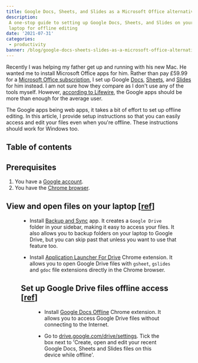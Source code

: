 ```yaml
---
title: Google Docs, Sheets, and Slides as a Microsoft Office alternative
description:
 A one-stop guide to setting up Google Docs, Sheets, and Slides on your
 laptop for offline editing
date: '2021-07-31'
categories:
 - productivity
banner: /blog/google-docs-sheets-slides-as-a-microsoft-office-alternative/assets/banner.jpg
---
```


Recently I was helping my father get up and running with his new Mac. He wanted
me to install Microsoft Office apps for him. Rather than pay £59.99 for a
[Microsoft Office subscription](https://www.microsoft.com/en-gb/microsoft-365/buy/compare-all-microsoft-365-products),
I set up Google [Docs](https://docs.google.com/document/),
[Sheets](https://docs.google.com/spreadsheets/), and
[Slides](https://docs.google.com/presentation) for him instead. I am not sure
how they compare as I don't use any of the tools myself. However,
[according to Lifewire](https://www.lifewire.com/google-docs-vs-microsoft-word-5112811),
the Google apps should be more than enough for the average user.

The Google apps being web apps, it takes a bit of effort to set up offline
editing. In this article, I provide setup instructions so that you can easily
access and edit your files even when you're offline. These instructions should
work for Windows too.

<!--more-->

## Table of contents

## Prerequisites

1. You have a [Google account](https://www.google.com/account/about/).
2. You have the [Chrome browser](https://www.google.com/intl/en_uk/chrome/).

## View and open files on your laptop [[ref](https://support.google.com/drive/answer/2423485?hl=en-GB)]

<Figure
 src="/blog/google-docs-sheets-slides-as-a-microsoft-office-alternative/assets/finder.jpg"
 size="l"
/>

- Install [Backup and Sync](https://www.google.com/drive/download/) app. It
  creates a `Google Drive` folder in your sidebar, making it easy to access your
  files. It also allows you to backup folders on your laptop to Google Drive,
  but you can skip past that unless you want to use that feature too.

- Install
  [Application Launcher For Drive](https://chrome.google.com/webstore/detail/application-launcher-for/lmjegmlicamnimmfhcmpkclmigmmcbeh/)
  Chrome extension. It allows you to open Google Drive files with `gsheet`,
  `gslides` and `gdoc` file extensions directly in the Chrome browser.

## Set up Google Drive files offline access [[ref](https://support.google.com/drive/answer/2375012)]

<Figure
 src="/blog/google-docs-sheets-slides-as-a-microsoft-office-alternative/assets/mydocument.jpg"
 size="l"
/>

- Install
  [Google Docs Offline](https://chrome.google.com/webstore/detail/google-docs-offline/ghbmnnjooekpmoecnnnilnnbdlolhkhi)
  Chrome extension. It allows you to access Google Drive files without
  connecting to the Internet.

- Go to [drive.google.com/drive/settings](https://drive.google.com/drive/settings). Tick
  the box next to 'Create, open and edit your recent Google Docs, Sheets and
  Slides files on this device while offline'.
